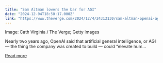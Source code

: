 ```yaml
---
title: "Sam Altman lowers the bar for AGI"
date: "2024-12-04T18:50:17.000Z"
link: "https://www.theverge.com/2024/12/4/24313130/sam-altman-openai-agi-lower-the-bar"
---
```


Image: Cath Virginia / The Verge; Getty Images
    

  
Nearly two years ago, OpenAI said that artificial general intelligence, or AGI — the thing the company was created to build — could “elevate hum...

[Read more](https://www.theverge.com/2024/12/4/24313130/sam-altman-openai-agi-lower-the-bar)
